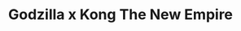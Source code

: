 ---
sortOrder: 1
title: Godzilla x Kong The New Empire
description: When a powerful titan threatens humanity’s existence, a scientist enlists former enemies King Kong and Godzilla to team up I hopes they can defeat it.
rating: PG
genre:
  - Action
  - Science-fiction
length: 1h 55m
cast:
  - Rebecca Hall
  - Dan Stevens
showtimes:
  - April 26th
  - April 27th
  - April 28th - 2pm Matinee
poster: ./images/godzilla-kong-x.jpg
trailer: https://www.youtube.com/watch?v=qqrpMRDuPfc
socialImage: ./images/godzilla-kong-x.jpg
---